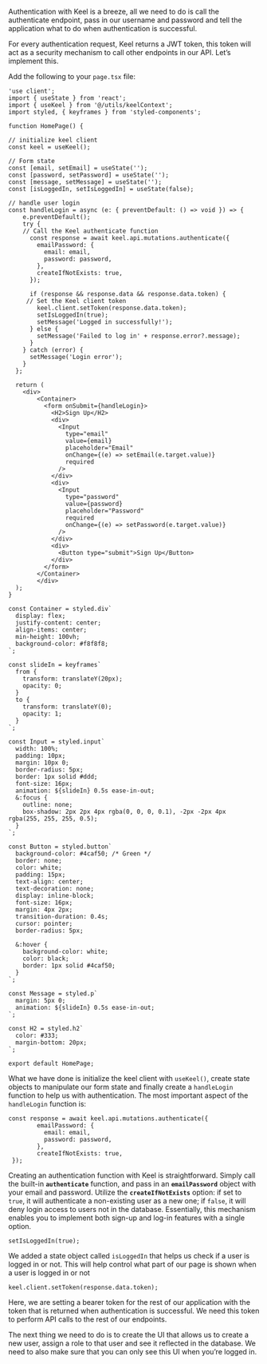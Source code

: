 Authentication with Keel is a breeze, all we need to do is call the authenticate endpoint, pass in our username and password and tell the application what to do when authentication is successful.

For every authentication request, Keel returns a JWT token, this token will act as a security mechanism to call other endpoints in our API. Let’s implement this.

Add the following to your `page.tsx` file:

```tsx {9, 21-28, 31-32}
'use client';
import { useState } from 'react';
import { useKeel } from '@/utils/keelContext';
import styled, { keyframes } from 'styled-components';

function HomePage() {

// initialize keel client
const keel = useKeel();

// Form state
const [email, setEmail] = useState('');
const [password, setPassword] = useState('');
const [message, setMessage] = useState('');
const [isLoggedIn, setIsLoggedIn] = useState(false);

// handle user login
const handleLogin = async (e: { preventDefault: () => void }) => {
    e.preventDefault();
    try {
	// Call the Keel authenticate function
      const response = await keel.api.mutations.authenticate({
        emailPassword: {
          email: email,
          password: password,
        },
        createIfNotExists: true,
      });

      if (response && response.data && response.data.token) {
	 // Set the Keel client token
        keel.client.setToken(response.data.token);
        setIsLoggedIn(true);
        setMessage('Logged in successfully!');
      } else {
        setMessage('Failed to log in' + response.error?.message);
      }
    } catch (error) {
      setMessage('Login error');
    }
  };

  return (
    <div>
        <Container>
          <form onSubmit={handleLogin}>
            <H2>Sign Up</H2>
            <div>
              <Input
                type="email"
                value={email}
                placeholder="Email"
                onChange={(e) => setEmail(e.target.value)}
                required
              />
            </div>
            <div>
              <Input
                type="password"
                value={password}
                placeholder="Password"
                required
                onChange={(e) => setPassword(e.target.value)}
              />
            </div>
            <div>
              <Button type="submit">Sign Up</Button>
            </div>
          </form>
        </Container>
        </div>
  );
}

const Container = styled.div`
  display: flex;
  justify-content: center;
  align-items: center;
  min-height: 100vh;
  background-color: #f8f8f8;
`;

const slideIn = keyframes`
  from {
    transform: translateY(20px);
    opacity: 0;
  }
  to {
    transform: translateY(0);
    opacity: 1;
  }
`;

const Input = styled.input`
  width: 100%;
  padding: 10px;
  margin: 10px 0;
  border-radius: 5px;
  border: 1px solid #ddd;
  font-size: 16px;
  animation: ${slideIn} 0.5s ease-in-out;
  &:focus {
    outline: none;
    box-shadow: 2px 2px 4px rgba(0, 0, 0, 0.1), -2px -2px 4px rgba(255, 255, 255, 0.5);
  }
`;

const Button = styled.button`
  background-color: #4caf50; /* Green */
  border: none;
  color: white;
  padding: 15px;
  text-align: center;
  text-decoration: none;
  display: inline-block;
  font-size: 16px;
  margin: 4px 2px;
  transition-duration: 0.4s;
  cursor: pointer;
  border-radius: 5px;

  &:hover {
    background-color: white;
    color: black;
    border: 1px solid #4caf50;
  }
`;

const Message = styled.p`
  margin: 5px 0;
  animation: ${slideIn} 0.5s ease-in-out;
`;

const H2 = styled.h2`
  color: #333;
  margin-bottom: 20px;
`;

export default HomePage;
```

What we have done is initialize the keel client with `useKeel()`, create state objects to manipulate our form state and finally create a `handleLogin` function to help us with authentication. The most important aspect of the `handleLogin` function is:

```tsx
const response = await keel.api.mutations.authenticate({
        emailPassword: {
          email: email,
          password: password,
        },
        createIfNotExists: true,
 });
```

Creating an authentication function with Keel is straightforward. Simply call the built-in **`authenticate`** function, and pass in an **`emailPassword`** object with your email and password. Utilize the **`createIfNotExists`** option: if set to `true`, it will authenticate a non-existing user as a new one; if `false`, it will deny login access to users not in the database. Essentially, this mechanism enables you to implement both sign-up and log-in features with a single option.

```tsx
setIsLoggedIn(true);
```

We added a state object called `isLoggedIn` that helps us check if a user is logged in or not. This will help control what part of our page is shown when a user is logged in or not

```tsx
keel.client.setToken(response.data.token);
```

Here, we are setting a bearer token for the rest of our application with the token that is returned when authentication is successful. We need this token to perform API calls to the rest of our endpoints.

The next thing we need to do is to create the UI that allows us to create a new user, assign a role to that user and see it reflected in the database. We need to also make sure that you can only see this UI when you’re logged in.
